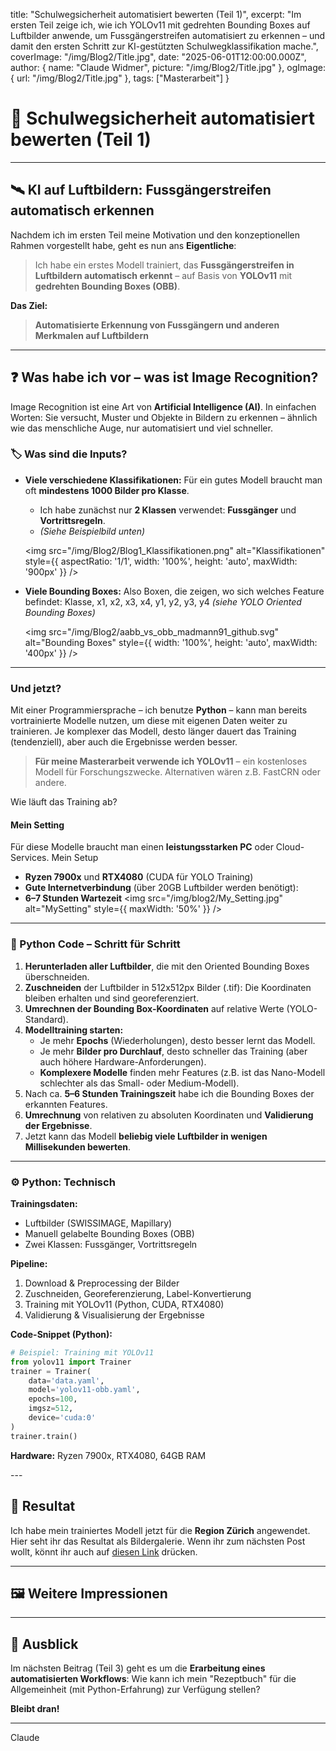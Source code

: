 
  title: "Schulwegsicherheit automatisiert bewerten (Teil 1)",
  excerpt: "Im ersten Teil zeige ich, wie ich YOLOv11 mit gedrehten Bounding Boxes auf Luftbilder anwende, um Fussgängerstreifen automatisiert zu erkennen – und damit den ersten Schritt zur KI-gestützten Schulwegklassifikation mache.",
  coverImage: "/img/Blog2/Title.jpg",
  date: "2025-06-01T12:00:00.000Z",
  author: {
    name: "Claude Widmer",
    picture: "/img/Blog2/Title.jpg"
  },
  ogImage: {
    url: "/img/Blog2/Title.jpg"
  },
  tags: ["Masterarbeit"]
}


# 🤖 Schulwegsicherheit automatisiert bewerten (Teil 1)

---

## 🛰️ KI auf Luftbildern: Fussgängerstreifen automatisch erkennen

Nachdem ich im ersten Teil meine Motivation und den konzeptionellen Rahmen vorgestellt habe, geht es nun ans **Eigentliche**:

> Ich habe ein erstes Modell trainiert, das **Fussgängerstreifen in Luftbildern automatisch erkennt** – auf Basis von **YOLOv11** mit **gedrehten Bounding Boxes (OBB)**.

**Das Ziel:**
> **Automatisierte Erkennung von Fussgängern und anderen Merkmalen auf Luftbildern**


---


## ❓ Was habe ich vor – was ist **Image Recognition**?

Image Recognition ist eine Art von **Artificial Intelligence (AI)**. In einfachen Worten: Sie versucht, Muster und Objekte in Bildern zu erkennen – ähnlich wie das menschliche Auge, nur automatisiert und viel schneller.

### 🏷️ Was sind die **Inputs**?
- **Viele verschiedene Klassifikationen:** Für ein gutes Modell braucht man oft **mindestens 1000 Bilder pro Klasse**.
  - Ich habe zunächst nur **2 Klassen** verwendet: **Fussgänger** und **Vortrittsregeln**.
  - *(Siehe Beispielbild unten)*

  <img src="/img/Blog2/Blog1_Klassifikationen.png" alt="Klassifikationen" style={{ aspectRatio: '1/1', width: '100%', height: 'auto', maxWidth: '900px' }} />


- **Viele Bounding Boxes:** Also Boxen, die zeigen, wo sich welches Feature befindet: Klasse, x1, x2, x3, x4, y1, y2, y3, y4 *(siehe YOLO Oriented Bounding Boxes)*

  <img src="/img/Blog2/aabb_vs_obb_madmann91_github.svg" alt="Bounding Boxes" style={{ width: '100%', height: 'auto', maxWidth: '400px' }} />

---

### Und jetzt?

Mit einer Programmiersprache – ich benutze **Python** – kann man bereits vortrainierte Modelle nutzen, um diese mit eigenen Daten weiter zu trainieren. Je komplexer das Modell, desto länger dauert das Training (tendenziell), aber auch die Ergebnisse werden besser.

> **Für meine Masterarbeit verwende ich YOLOv11** – ein kostenloses Modell für Forschungszwecke. Alternativen wären z.B. FastCRN oder andere.

Wie läuft das Training ab?

#### Mein Setting
Für diese Modelle braucht man einen **leistungsstarken PC** oder Cloud-Services. Mein Setup
- **Ryzen 7900x** und **RTX4080** (CUDA für YOLO Training)
- **Gute Internetverbindung** (über 20GB Luftbilder werden benötigt):
- **6–7 Stunden Wartezeit**
<img src="/img/blog2/My_Setting.jpg" alt="MySetting" style={{ maxWidth: '50%' }} />

---

### 🐍 Python Code – Schritt für Schritt

1. **Herunterladen aller Luftbilder**, die mit den Oriented Bounding Boxes überschneiden.
2. **Zuschneiden** der Luftbilder in 512x512px Bilder (.tif): Die Koordinaten bleiben erhalten und sind georeferenziert.
3. **Umrechnen der Bounding Box-Koordinaten** auf relative Werte (YOLO-Standard).
4. **Modelltraining starten:**
   - Je mehr **Epochs** (Wiederholungen), desto besser lernt das Modell.
   - Je mehr **Bilder pro Durchlauf**, desto schneller das Training (aber auch höhere Hardware-Anforderungen).
   - **Komplexere Modelle** finden mehr Features (z.B. ist das Nano-Modell schlechter als das Small- oder Medium-Modell).
5. Nach ca. **5–6 Stunden Trainingszeit** habe ich die Bounding Boxes der erkannten Features.
6. **Umrechnung** von relativen zu absoluten Koordinaten und **Validierung der Ergebnisse**.
7. Jetzt kann das Modell **beliebig viele Luftbilder in wenigen Millisekunden bewerten**.

---

### ⚙️ Python: Technisch

<RevealBox title="Technische Details: YOLOv11 Training & Datenpipeline">

**Trainingsdaten:**
- Luftbilder (SWISSIMAGE, Mapillary)
- Manuell gelabelte Bounding Boxes (OBB)
- Zwei Klassen: Fussgänger, Vortrittsregeln

**Pipeline:**
1. Download & Preprocessing der Bilder
2. Zuschneiden, Georeferenzierung, Label-Konvertierung
3. Training mit YOLOv11 (Python, CUDA, RTX4080)
4. Validierung & Visualisierung der Ergebnisse

**Code-Snippet (Python):**
```python
# Beispiel: Training mit YOLOv11
from yolov11 import Trainer
trainer = Trainer(
    data='data.yaml',
    model='yolov11-obb.yaml',
    epochs=100,
    imgsz=512,
    device='cuda:0'
)
trainer.train()
```

**Hardware:** Ryzen 7900x, RTX4080, 64GB RAM

</RevealBox>
---

## 🏁 Resultat

Ich habe mein trainiertes Modell jetzt für die **Region Zürich** angewendet. Hier seht ihr das Resultat als Bildergalerie. Wenn ihr zum nächsten Post wollt, könnt ihr auch auf [diesen Link](/blogs/Blog3) drücken.
<ImageGallery folder="/img/Blog2/img_galery_result" title="" showAll={false} />

---

## 🖼️ Weitere Impressionen

<ImageGallery folder="/img/Blog2/img_galery" title="" showAll={false} />



---

## 🔭 Ausblick

Im nächsten Beitrag (Teil 3) geht es um die **Erarbeitung eines automatisierten Workflows**: Wie kann ich mein "Rezeptbuch" für die Allgemeinheit (mit Python-Erfahrung) zur Verfügung stellen?

**Bleibt dran!**

---
Claude

